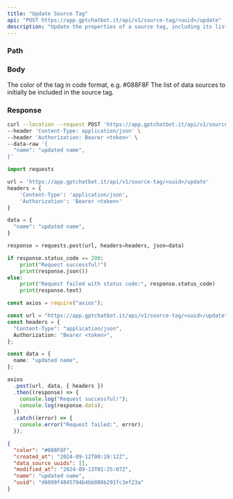 ```yaml
---
title: "Update Source Tag"
api: "POST https://app.gptchatbot.it/api/v1/source-tag/<uuid>/update"
description: "Update the properties of a source tag, including its list of documents."
---
```


### Path

<ParamField path="uuid" type="string" required />

### Body

<ParamField body="name" type="string" />
<ParamField body="color" type="string">
  The color of the tag in code format, e.g. #088F8F
</ParamField>
<ParamField body="data_source_uuids" type="List[string]">
  The list of data sources to initially be included in the source tag.
</ParamField>

### Response

<ResponseField name="uuid" type="string" />
<ResponseField name="name" type="string" />
<ResponseField name="color" type="string" />
<ResponseField name="data_source_uuids" type="List[string]" />
<ResponseField name="created_at" type="string" />
<ResponseField name="modified_at" type="string" />

<RequestExample>

```bash Curl
curl --location --request POST 'https://app.gptchatbot.it/api/v1/source-tag/<uuid>/update' \
--header 'Content-Type: application/json' \
--header 'Authorization: Bearer <token>' \
--data-raw '{
  "name": "updated name",
}'
```

```py Python
import requests

url = 'https://app.gptchatbot.it/api/v1/source-tag/<uuid>/update'
headers = {
    'Content-Type': 'application/json',
    'Authorization': 'Bearer <token>'
}

data = {
  "name": "updated name",
}

response = requests.post(url, headers=headers, json=data)

if response.status_code == 200:
    print("Request successful!")
    print(response.json())
else:
    print("Request failed with status code:", response.status_code)
    print(response.text)
```

```ts JavaScript
const axios = require("axios");

const url = "https://app.gptchatbot.it/api/v1/source-tag/<uuid>/update";
const headers = {
  "Content-Type": "application/json",
  Authorization: "Bearer <token>",
};

const data = {
  name: "updated name",
};

axios
  .post(url, data, { headers })
  .then((response) => {
    console.log("Request successful!");
    console.log(response.data);
  })
  .catch((error) => {
    console.error("Request failed:", error);
  });
```

</RequestExample>

<ResponseExample>

```json Response
{
  "color": "#088F8F",
  "created_at": "2024-09-12T00:19:12Z",
  "data_source_uuids": [],
  "modified_at": "2024-09-13T01:25:07Z",
  "name": "updated name",
  "uuid": "d6099f4845794b4bb088b291fc3ef23a"
}
```

</ResponseExample>
